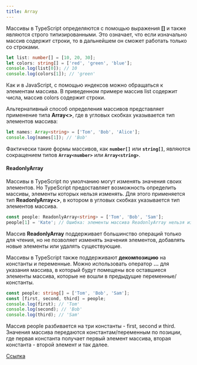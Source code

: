 ```yaml
---
title: Array
---
```


Массивы в TypeScript определяются с помощью выражения **[]** и также являются строго типизированными. Это означает, что если изначально массив содержит строки, то в дальнейшем он сможет работать только со строками.

```typescript
let list: number[] = [10, 20, 30];
let colors: string[] = ['red', 'green', 'blue'];
console.log(list[0]); // 10
console.log(colors[1]); // 'green'
```
Как и в JavaScript, с помощью индексов можно обращаться к элементам массива. В приведенном примере массив list содержит числа, массив colors содержит строки.

Альтернативный способ определения массивов представляет применение типа **Array&lt;&gt;**, где в угловых скобках указывается тип элементов массива:

```typescript
let names: Array<string> = ['Tom', 'Bob', 'Alice'];
console.log(names[1]); // 'Bob'
```
Фактически такие формы массивов, как **`number[]`** или **`string[]`**, являются сокращением типов **`Array<number>`** или **`Array<string>`**.

#### ReadonlyArray
Массивы в TypeScript по умолчанию могут изменять значения своих элементов. Но TypeScript предоставляет возможность определить массивы, элементы которых нельзя изменять. Для этого применяется тип **ReadonlyArray&lt;&gt;**, в котором в угловых скобках указывается тип элементов массива.

```typescript
const people: ReadonlyArray<string> = ['Tom', 'Bob', 'Sam'];
people[1] = 'Kate'; // Ошибка: элементы массива ReadonlyArray нельзя изменять
```
Массив **ReadonlyArray** поддерживает большинство операций только для чтения, но не позволяет изменять значения элементов, добавлять новые элементы или удалять существующие.

Массивы в TypeScript также поддерживают **декомпозицию** на константы и переменные. Можно использовать оператор **...** для указания массива, в который будут помещены все оставшиеся элементы массива, которые не вошли в предыдущие переменные/константы.

```typescript
const people: string[] = ['Tom', 'Bob', 'Sam'];
const [first, second, third] = people;
console.log(first); // 'Tom'
console.log(second); // 'Bob'
console.log(third); // 'Sam'
```
Массив people разбивается на три константы - first, second и third. Значения массива передаются константам/переменным по позиции, где первая константа получает первый элемент массива, вторая константа - второй элемент и так далее.

[Ссылка](https://metanit.com/web/typescript/2.9.php)